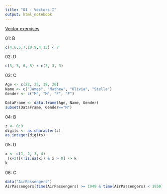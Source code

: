```yaml
---
title: "O1 - Vectors I"
output: html_notebook
---
```

[Vector exercises](http://www.r-exercises.com/2015/10/09/vector-exercises/)


01: B
```r
c(4,6,5,7,10,9,4,15) < 7
```


02: D
```r
c(3, 5, 6, 8) + c(3, 3, 3)
```



03: C
```r
Age <- c(22, 25, 18, 20)
Name <- c("James", "Mathew", "Olivia", "Stella")
Gender <- c("M", "M", "F", "F")

DataFrame <- data.frame(Age, Name, Gender)
subset(DataFrame, Gender=="M")
```


04: B
```r
z <- 0:9
digits <- as.character(z)
as.integer(digits)
```


05: D
```r
x <- c(1, 2, 3, 4)
 (x+2)[(!is.na(x)) & x > 0] -> k
k
```


06: C

```r
data("AirPassengers")
AirPassengers[time(AirPassengers) >= 1949 & time(AirPassengers) < 1950]
```

